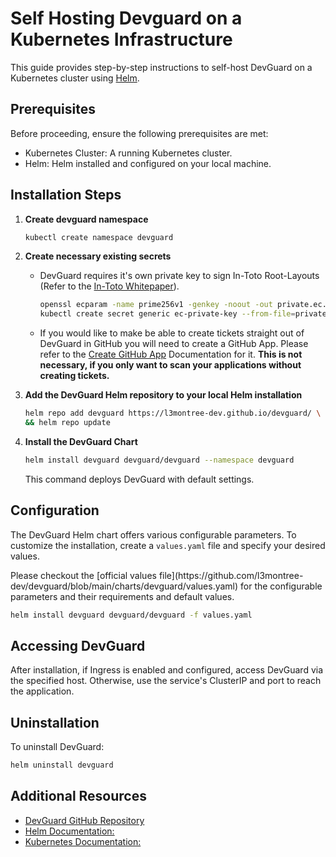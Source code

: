  

# Self Hosting Devguard on a Kubernetes Infrastructure

This guide provides step-by-step instructions to self-host DevGuard on a Kubernetes cluster using [Helm](https://helm.sh/).

## Prerequisites
Before proceeding, ensure the following prerequisites are met:

- Kubernetes Cluster: A running Kubernetes cluster.
- Helm: Helm installed and configured on your local machine.

## Installation Steps
1. **Create devguard namespace**
    ```bash
    kubectl create namespace devguard
    ```
2. **Create necessary existing secrets**
    - DevGuard requires it's own private key to sign In-Toto Root-Layouts (Refer to the [In-Toto Whitepaper](/other/concepts/attestations-provenance/in-toto)).
       ```bash
       openssl ecparam -name prime256v1 -genkey -noout -out private.ec.key # generate an EC-Private key
       kubectl create secret generic ec-private-key --from-file=privateKey=private.ec.key -n devguard # create a secret with the private key
       ```
    - If you would like to make be able to create tickets straight out of DevGuard in GitHub you will need to create a GitHub App. Please refer to the [Create GitHub App](/getting-started/self-hosting-devguard/create-github-app) Documentation for it. **This is not necessary, if you only want to scan your applications without creating tickets.**

3. **Add the DevGuard Helm repository to your local Helm installation**
    ```bash
    helm repo add devguard https://l3montree-dev.github.io/devguard/ \
    && helm repo update
    ```
4. **Install the DevGuard Chart**
    ```bash
    helm install devguard devguard/devguard --namespace devguard
    ```

    This command deploys DevGuard with default settings.

## Configuration

The DevGuard Helm chart offers various configurable parameters. To customize the installation, create a `values.yaml` file and specify your desired values.

<Callout emoji="💡">
Please checkout the [official values file](https://github.com/l3montree-dev/devguard/blob/main/charts/devguard/values.yaml) for the configurable parameters and their requirements and default values.
</Callout>



```bash
helm install devguard devguard/devguard -f values.yaml
```

## Accessing DevGuard

After installation, if Ingress is enabled and configured, access DevGuard via the specified host. Otherwise, use the service's ClusterIP and port to reach the application.

## Uninstallation

To uninstall DevGuard:

```bash
helm uninstall devguard
```


## Additional Resources

- [DevGuard GitHub Repository](https://github.com/l3montree-dev/devguard)
- [Helm Documentation:](https://helm.sh/docs/)
- [Kubernetes Documentation:](https://kubernetes.io/docs/)
